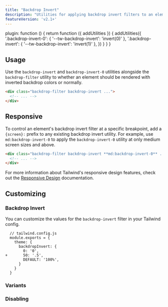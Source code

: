 ```yaml
---
title: "Backdrop Invert"
description: "Utilities for applying backdrop invert filters to an element."
featureVersion: 'v2.1+'
---
```



  plugin: function () {
    return function ({ addUtilities }) {
      addUtilities({
        '.backdrop-invert-0': { '--tw-backdrop-invert': 'invert(0)' },
        '.backdrop-invert': { '--tw-backdrop-invert': 'invert(1)' },
      })
    }
  }
}

## Usage

Use the `backdrop-invert` and `backdrop-invert-0` utilities alongside the `backdrop-filter` utility to whether an element should be rendered with inverted backdrop colors or normally.

```html
<div class="backdrop-filter backdrop-invert ...">
  <!-- ... -->
</div>
```

## Responsive

To control an element's backdrop invert filter at a specific breakpoint, add a `{screen}:` prefix to any existing backdrop invert utility. For example, use `md:backdrop-invert-0` to apply the `backdrop-invert-0` utility at only medium screen sizes and above.

```html
<div class="backdrop-filter backdrop-invert **md:backdrop-invert-0** ...">
  <!-- ... -->
</div>
```

For more information about Tailwind's responsive design features, check out the [Responsive Design](/docs/responsive-design) documentation.

## Customizing

### Backdrop Invert

You can customize the values for the `backdrop-invert` filter in your Tailwind config.

```diff-js
  // tailwind.config.js
  module.exports = {
    theme: {
      backdropInvert: {
        0: '0',
+       50: '.5',
        DEFAULT: '100%',
      }
    }
  }
```

### Variants

<Variants plugin="backdropInvert" name="backdrop invert" />

### Disabling

<Disabling plugin="backdropInvert" name="backdrop invert" />
